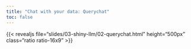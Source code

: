 ```yaml
---
title: "Chat with your data: Querychat"
toc: false
---
```


:::{.column-page-inset-right}

{{< revealjs file="slides/03-shiny-llm/02-querychat.html" height="500px" class="ratio ratio-16x9" >}}

:::
